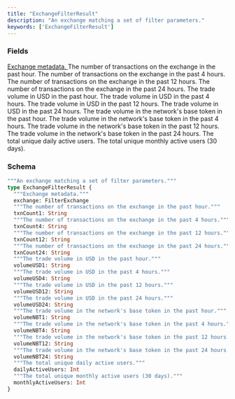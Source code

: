 ```yaml
---
title: "ExchangeFilterResult"
description: "An exchange matching a set of filter parameters."
keywords: ['ExchangeFilterResult']
---
```


### Fields

<a href="/api-reference/types/filterexchange">
  <ResponseField name="exchange" type="FilterExchange">
    Exchange metadata.
  </ResponseField>
</a>

<ResponseField name="txnCount1" type="String">
  The number of transactions on the exchange in the past hour.
</ResponseField>

<ResponseField name="txnCount4" type="String">
  The number of transactions on the exchange in the past 4 hours.
</ResponseField>

<ResponseField name="txnCount12" type="String">
  The number of transactions on the exchange in the past 12 hours.
</ResponseField>

<ResponseField name="txnCount24" type="String">
  The number of transactions on the exchange in the past 24 hours.
</ResponseField>

<ResponseField name="volumeUSD1" type="String">
  The trade volume in USD in the past hour.
</ResponseField>

<ResponseField name="volumeUSD4" type="String">
  The trade volume in USD in the past 4 hours.
</ResponseField>

<ResponseField name="volumeUSD12" type="String">
  The trade volume in USD in the past 12 hours.
</ResponseField>

<ResponseField name="volumeUSD24" type="String">
  The trade volume in USD in the past 24 hours.
</ResponseField>

<ResponseField name="volumeNBT1" type="String">
  The trade volume in the network's base token in the past hour.
</ResponseField>

<ResponseField name="volumeNBT4" type="String">
  The trade volume in the network's base token in the past 4 hours.
</ResponseField>

<ResponseField name="volumeNBT12" type="String">
  The trade volume in the network's base token in the past 12 hours.
</ResponseField>

<ResponseField name="volumeNBT24" type="String">
  The trade volume in the network's base token in the past 24 hours.
</ResponseField>

<ResponseField name="dailyActiveUsers" type="Int">
  The total unique daily active users.
</ResponseField>

<ResponseField name="monthlyActiveUsers" type="Int">
  The total unique monthly active users (30 days).
</ResponseField>

### Schema


```graphql 
"""An exchange matching a set of filter parameters."""
type ExchangeFilterResult {
  """Exchange metadata."""
  exchange: FilterExchange
  """The number of transactions on the exchange in the past hour."""
  txnCount1: String
  """The number of transactions on the exchange in the past 4 hours."""
  txnCount4: String
  """The number of transactions on the exchange in the past 12 hours."""
  txnCount12: String
  """The number of transactions on the exchange in the past 24 hours."""
  txnCount24: String
  """The trade volume in USD in the past hour."""
  volumeUSD1: String
  """The trade volume in USD in the past 4 hours."""
  volumeUSD4: String
  """The trade volume in USD in the past 12 hours."""
  volumeUSD12: String
  """The trade volume in USD in the past 24 hours."""
  volumeUSD24: String
  """The trade volume in the network's base token in the past hour."""
  volumeNBT1: String
  """The trade volume in the network's base token in the past 4 hours."""
  volumeNBT4: String
  """The trade volume in the network's base token in the past 12 hours."""
  volumeNBT12: String
  """The trade volume in the network's base token in the past 24 hours."""
  volumeNBT24: String
  """The total unique daily active users."""
  dailyActiveUsers: Int
  """The total unique monthly active users (30 days)."""
  monthlyActiveUsers: Int
}
```

